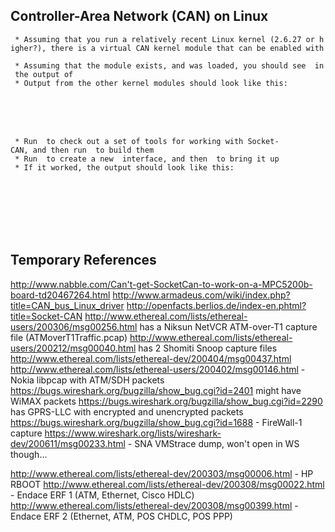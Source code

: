 ==Controller-Area Network (CAN) on Linux==
  * Assuming that you run a relatively recent Linux kernel (2.6.27 or higher?), there is a virtual CAN kernel module that can be enabled with {{{modprobe can can-raw vcan}}}
  * Assuming that the module exists, and was loaded, you should see {{{vcan: Virtual CAN interface driver}}} in the output of {{{dmesg}}}
  * Output from the other kernel modules should look like this:
{{{vcan: Virtual CAN interface driver}}}<br/>{{{can: controller area network core (rev 20081130 abi 8)}}}<br/>{{{NET: Registered protocol family 29}}}<br/>{{{can: raw protocol (rev 20081130)}}}
  * Run {{{svn checkout svn://svn.berlios.de/socketcan/trunk socketcan}}} to check out a set of tools for working with Socket-CAN, and then run {{{cd socketcan/can-utils && make}}} to build them
  * Run {{{sudo ./vcan create}}} to create a new {{{vcan0}}} interface, and then {{{sudo ifconfig vcan0 up}}} to bring it up
  * If it worked, the output should look like this:

{{{[tyson@nagasaki can-utils]$ sudo ifconfig vcan0}}}
{{{vcan0     Link encap:UNSPEC  HWaddr 00-00-00-00-00-00-00-00-00-00-00-00-00-00-00-00}}}<br/>
          {{{NOARP  MTU:16  Metric:1}}}<br/>
          {{{RX packets:0 errors:0 dropped:0 overruns:0 frame:0}}}<br/>
          {{{TX packets:0 errors:0 dropped:0 overruns:0 carrier:0}}}<br/>
          {{{collisions:0 txqueuelen:0}}}<br/>
          {{{RX bytes:0 (0.0 b)  TX bytes:0 (0.0 b)}}}

==Temporary References==

http://www.nabble.com/Can't-get-SocketCan-to-work-on-a-MPC5200b-board-td20467264.html
http://www.armadeus.com/wiki/index.php?title=CAN_bus_Linux_driver
http://openfacts.berlios.de/index-en.phtml?title=Socket-CAN
http://www.ethereal.com/lists/ethereal-users/200306/msg00256.html has a Niksun NetVCR ATM-over-T1 capture file (ATMoverT1Traffic.pcap)
http://www.ethereal.com/lists/ethereal-users/200212/msg00040.html has 2 Shomiti Snoop capture files
http://www.ethereal.com/lists/ethereal-dev/200404/msg00437.html
http://www.ethereal.com/lists/ethereal-users/200402/msg00146.html - Nokia libpcap with ATM/SDH packets
https://bugs.wireshark.org/bugzilla/show_bug.cgi?id=2401 might have WiMAX packets
https://bugs.wireshark.org/bugzilla/show_bug.cgi?id=2290 has GPRS-LLC with encrypted and unencrypted packets
https://bugs.wireshark.org/bugzilla/show_bug.cgi?id=1688 - FireWall-1 capture
https://www.wireshark.org/lists/wireshark-dev/200611/msg00233.html - SNA VMStrace dump, won't open in WS though...

http://www.ethereal.com/lists/ethereal-dev/200303/msg00006.html - HP RBOOT
http://www.ethereal.com/lists/ethereal-dev/200308/msg00022.html - Endace ERF 1 (ATM, Ethernet, Cisco HDLC)
http://www.ethereal.com/lists/ethereal-dev/200308/msg00399.html - Endace ERF 2 (Ethernet, ATM, POS CHDLC, POS PPP)